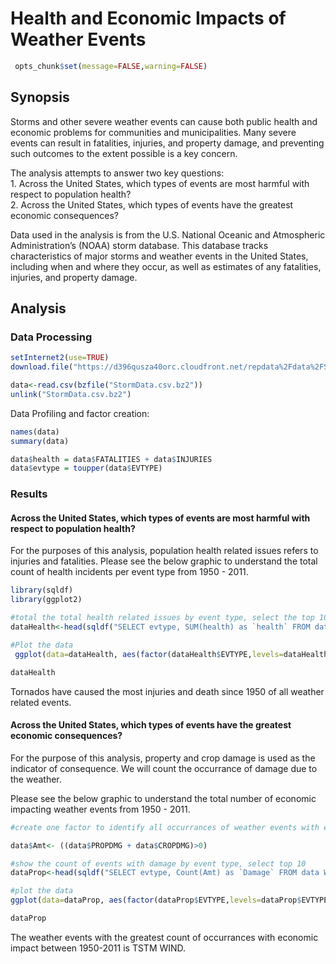 Health and Economic Impacts of Weather Events
========================================================

```r
 opts_chunk$set(message=FALSE,warning=FALSE)
```


Synopsis
------------------------
Storms and other severe weather events can cause both public health and economic problems for communities and municipalities. Many severe events can result in fatalities, injuries, and property damage, and preventing such outcomes to the extent possible is a key concern.   

The analysis attempts to answer two key questions:  
1. Across the United States, which types of events are most harmful with respect to population health?  
2. Across the United States, which types of events have the greatest economic consequences?

Data used in the analysis is from the U.S. National Oceanic and Atmospheric Administration's (NOAA) storm database. This database tracks characteristics of major storms and weather events in the United States, including when and where they occur, as well as estimates of any fatalities, injuries, and property damage.

Analysis
--------------------
### Data Processing

```r
setInternet2(use=TRUE)
download.file("https://d396qusza40orc.cloudfront.net/repdata%2Fdata%2FStormData.csv.bz2", "StormData.csv.bz2")

data<-read.csv(bzfile("StormData.csv.bz2"))
unlink("StormData.csv.bz2")
```

Data Profiling and factor creation:
```r
names(data)
summary(data)

data$health = data$FATALITIES + data$INJURIES
data$evtype = toupper(data$EVTYPE)
```

### Results

#### Across the United States, which types of events are most harmful with respect to population health?

For the purposes of this analysis, population health related issues refers to injuries and fatalities.  Please see the below graphic to understand the total count of health incidents per event type from 1950 - 2011.  

```r
library(sqldf)
library(ggplot2)

#total the total health related issues by event type, select the top 10 
dataHealth<-head(sqldf("SELECT evtype, SUM(health) as `health` FROM data GROUP BY evtype ORDER BY health DESC"),10)

#Plot the data
 ggplot(data=dataHealth, aes(factor(dataHealth$EVTYPE,levels=dataHealth$EVTYPE), dataHealth$health)) + geom_bar(stat="identity")+ylab("Total injuries + fatalities") +xlab("")+ggtitle("Weather Events 1950-2011: Most Harmful to Health")+theme(axis.text.x = element_text(angle=90, vjust=1))

dataHealth
```
Tornados have caused the most injuries and death since 1950 of all weather related events.  
  

#### Across the United States, which types of events have the greatest economic consequences?

For the purpose of this analysis, property and crop damage is used as the indicator of consequence.  We will count the occurrance of damage due to the weather.

Please see the below graphic to understand the total number of economic impacting weather events from 1950 - 2011.  

```r
#create one factor to identify all occurrances of weather events with economic impact

data$Amt<- ((data$PROPDMG + data$CROPDMG)>0)

#show the count of events with damage by event type, select top 10
dataProp<-head(sqldf("SELECT evtype, Count(Amt) as `Damage` FROM data WHERE Amt=1 GROUP BY evtype ORDER BY Damage DESC"),10)

#plot the data
ggplot(data=dataProp, aes(factor(dataProp$EVTYPE,levels=dataProp$EVTYPE), dataProp$Damage)) + geom_bar(stat="identity")+ylab("Count storm with economic damage") +xlab("")+ggtitle("Weather Events 1950-2011: Most economic damage Damage")+theme(axis.text.x = element_text(angle=90, vjust=1))

dataProp
```
The weather events with the greatest count of occurrances with economic impact between 1950-2011 is TSTM WIND.


